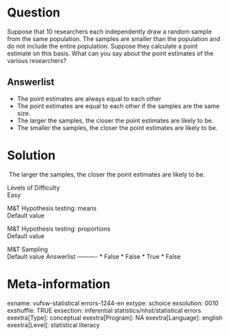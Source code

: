 Question
========
Suppose that 10 researchers each independently draw a random sample from
the same population. The samples are smaller than the population and do
not include the entire population. Suppose they calculate a point
estimate on this basis. What can you say about the point estimates of
the various researchers?

Answerlist
----------
* The point estimates are always equal to each other
* The point estimates are equal to each other if the samples are the same
  size.
* The larger the samples, the closer the point estimates are likely to be.
* The smaller the samples, the closer the point estimates are likely to
  be.

Solution
========





 The larger the samples, the closer the point estimates are likely to
be.





Levels of Difficulty  
Easy

M&T Hypothesis testing: means  
Default value

M&T Hypothesis testing: proportions  
Default value

M&T Sampling  
Default value
Answerlist
----------
* False
* False
* True
* False

Meta-information
================
exname: vufsw-statistical errors-1244-en
extype: schoice
exsolution: 0010
exshuffle: TRUE
exsection: inferential statistics/nhst/statistical errors
exextra[Type]: conceptual
exextra[Program]: NA
exextra[Language]: english
exextra[Level]: statistical literacy

